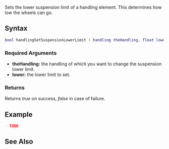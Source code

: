 
{{Server function}}
Sets the lower suspension limit of a handling element. This determines how low the wheels can go.

==Syntax==
<syntaxhighlight lang="lua">
bool handlingSetSuspensionLowerLimit ( handling theHandling, float lower )
</syntaxhighlight>

===Required Arguments===
*'''theHandling:''' the handling of which you want to change the suspension lower limit.
*'''lower:''' the lower limit to set.

===Returns===
Returns ''true'' on success, ''false'' in case of failure.

==Example==
<syntaxhighlight lang="lua">
--TODO
</syntaxhighlight>

==See Also==
{{Handling_functions}}